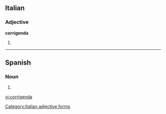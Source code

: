 ==Italian==

===Adjective===
'''corrigenda''' {{f}}

# {{feminine of|[[corrigendo]]}}

[[Category:Italian adjective forms]]

----

==Spanish==

===Noun===
{{infl|es|noun form}}

# {{inflection of|corrigendum||plural|lang=es}}

[[vi:corrigenda]]